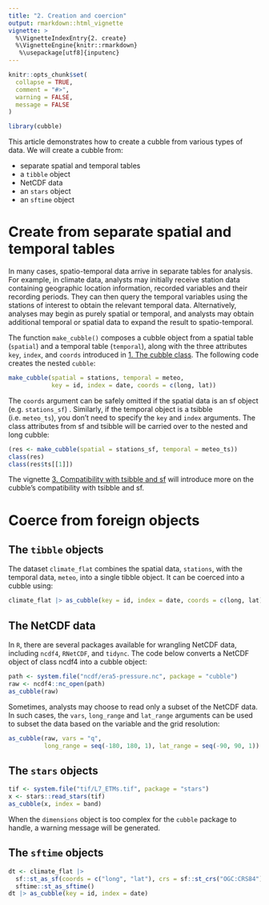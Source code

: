 ```yaml
---
title: "2. Creation and coercion"
output: rmarkdown::html_vignette
vignette: >
  %\VignetteIndexEntry{2. create}
  %\VignetteEngine{knitr::rmarkdown}
   %\usepackage[utf8]{inputenc}
---
```


```r
knitr::opts_chunk$set(
  collapse = TRUE,
  comment = "#>", 
  warning = FALSE,
  message = FALSE
)

library(cubble)
```

This article demonstrates how to create a cubble from various types of data. We will create a cubble from:  

  - separate spatial and temporal tables
  - a `tibble` object
  - NetCDF data
  - an `stars` object
  - an `sftime` object 

# Create from separate spatial and temporal tables

In many cases, spatio-temporal data arrive in separate tables for analysis. For example, in climate data, analysts may initially receive station data containing geographic location information, recorded variables and their recording periods. They can then query the temporal variables using the stations of interest to obtain the relevant temporal data. Alternatively, analyses may begin as purely spatial or temporal, and analysts may obtain additional temporal or spatial data to expand the result to spatio-temporal.

The function `make_cubble()` composes a cubble object from a spatial table (`spatial`) and a temporal table (`temporal`), along with the three attributes `key`, `index`, and `coords` introduced in [1. The cubble class](cb1class.html). The following code creates the nested `cubble`: 

```r
make_cubble(spatial = stations, temporal = meteo,
            key = id, index = date, coords = c(long, lat))
```

The `coords` argument can be safely omitted if the spatial data is an sf object (e.g. `stations_sf`) . Similarly, if the temporal object is a tsibble (i.e. `meteo_ts`), you don't need to specify the `key` and `index` arguments. The class attributes from sf and tsibble will be carried over to the nested and long cubble:

```r
(res <- make_cubble(spatial = stations_sf, temporal = meteo_ts))
class(res)
class(res$ts[[1]])
```
  
The vignette [3. Compatibility with tsibble and sf](cb3tsibblesf.html) will introduce more on the cubble's compatibility with tsibble and sf. 

# Coerce from foreign objects

## The `tibble` objects

The dataset `climate_flat` combines the spatial data, `stations`, with the temporal data, `meteo`, into a single tibble object. It can be coerced into a cubble using:

```r
climate_flat |> as_cubble(key = id, index = date, coords = c(long, lat))
```

## The NetCDF data

In `R`, there are several packages available for wrangling NetCDF data, including `ncdf4`, `RNetCDF`, and `tidync`. The code below converts a NetCDF object of class ncdf4 into a cubble object:

```r
path <- system.file("ncdf/era5-pressure.nc", package = "cubble")
raw <- ncdf4::nc_open(path)
as_cubble(raw)
```

Sometimes, analysts may choose to read only a subset of the NetCDF data. In such cases, the `vars`, `long_range` and `lat_range` arguments can be used to subset the data based on the variable and the grid resolution:

```r
as_cubble(raw, vars = "q",
          long_range = seq(-180, 180, 1), lat_range = seq(-90, 90, 1))
```

## The `stars` objects 
  
```r
tif <- system.file("tif/L7_ETMs.tif", package = "stars")
x <- stars::read_stars(tif)
as_cubble(x, index = band)
```

When the `dimensions` object is too complex for the `cubble` package to handle, a warning message will be generated.

## The `sftime` objects 

```r
dt <- climate_flat |> 
  sf::st_as_sf(coords = c("long", "lat"), crs = sf::st_crs("OGC:CRS84")) |> 
  sftime::st_as_sftime()
dt |> as_cubble(key = id, index = date)
```

